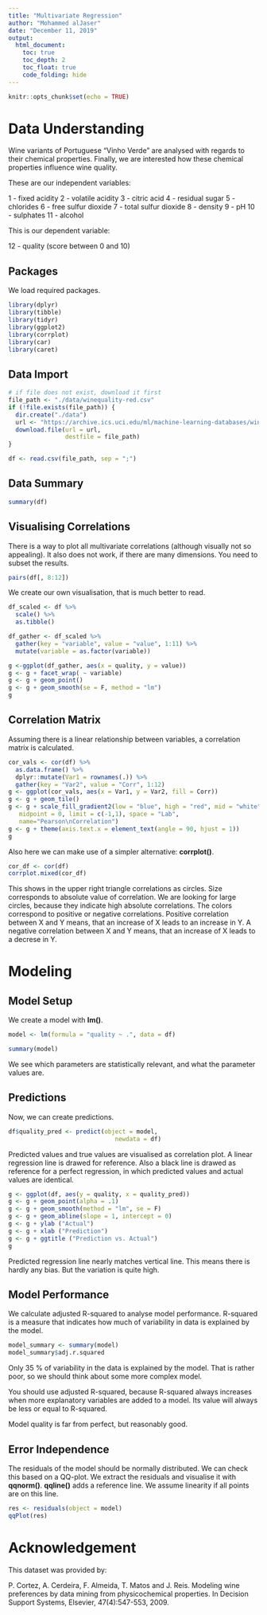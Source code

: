 ```yaml
---
title: "Multivariate Regression"
author: "Mohammed alJaser"
date: "December 11, 2019"
output: 
  html_document:
    toc: true
    toc_depth: 2
    toc_float: true
    code_folding: hide
---
```


```r
knitr::opts_chunk$set(echo = TRUE)
```

# Data Understanding

Wine variants of Portuguese "Vinho Verde" are analysed with regards to their chemical properties. Finally, we are interested how these chemical properties influence wine quality.


These are our independent variables:

1 - fixed acidity 
2 - volatile acidity 
3 - citric acid 
4 - residual sugar 
5 - chlorides 
6 - free sulfur dioxide 
7 - total sulfur dioxide 
8 - density 
9 - pH 
10 - sulphates 
11 - alcohol 

This is our dependent variable:

12 - quality (score between 0 and 10)

## Packages

We load required packages.

```r
library(dplyr)
library(tibble)
library(tidyr)
library(ggplot2)
library(corrplot)
library(car)
library(caret)
```

## Data Import

```r
# if file does not exist, download it first
file_path <- "./data/winequality-red.csv"
if (!file.exists(file_path)) {
  dir.create("./data")
  url <- "https://archive.ics.uci.edu/ml/machine-learning-databases/wine-quality/winequality-red.csv"
  download.file(url = url, 
                destfile = file_path)
}

df <- read.csv(file_path, sep = ";")
```

## Data Summary

```r
summary(df)
```

## Visualising Correlations

There is a way to plot all multivariate correlations (although visually not so appealing). It also does not work, if there are many dimensions. You need to subset the results.

```r
pairs(df[, 8:12])
```

We create our own visualisation, that is much better to read.

```r
df_scaled <- df %>% 
  scale() %>% 
  as.tibble()

df_gather <- df_scaled %>% 
  gather(key = "variable", value = "value", 1:11) %>% 
  mutate(variable = as.factor(variable))

g <-ggplot(df_gather, aes(x = quality, y = value))
g <- g + facet_wrap( ~ variable)
g <- g + geom_point()
g <- g + geom_smooth(se = F, method = "lm")
g
```

## Correlation Matrix

Assuming there is a linear relationship between variables, a correlation matrix is calculated.

```r
cor_vals <- cor(df) %>% 
  as.data.frame() %>% 
  dplyr::mutate(Var1 = rownames(.)) %>% 
  gather(key = "Var2", value = "Corr", 1:12)
g <- ggplot(cor_vals, aes(x = Var1, y = Var2, fill = Corr))
g <- g + geom_tile()
g <- g + scale_fill_gradient2(low = "blue", high = "red", mid = "white", 
   midpoint = 0, limit = c(-1,1), space = "Lab", 
   name="Pearson\nCorrelation")
g <- g + theme(axis.text.x = element_text(angle = 90, hjust = 1))
g
```

Also here we can make use of a simpler alternative: **corrplot()**.

```r
cor_df <- cor(df)
corrplot.mixed(cor_df)
```

This shows in the upper right triangle correlations as circles. Size corresponds to absolute value of correlation. We are looking for large circles, because they indicate high absolute correlations. The colors correspond to positive or negative correlations. Positive correlation between X and Y means, that an increase of X leads to an increase in Y. A negative correlation between X and Y means, that an increase of X leads to a decrese in Y.

# Modeling

## Model Setup

We create a model with **lm()**.

```r
model <- lm(formula = "quality ~ .", data = df)
```

```r
summary(model)
```

We see which parameters are statistically relevant, and what the parameter values are.

## Predictions

Now, we can create predictions.

```r
df$quality_pred <- predict(object = model, 
                              newdata = df)
```

Predicted values and true values are visualised as correlation plot. A linear regression line is drawed for reference. Also a black line is drawed as reference for a perfect regression, in which predicted values and actual values are identical. 

```r
g <- ggplot(df, aes(y = quality, x = quality_pred))
g <- g + geom_point(alpha = .1)
g <- g + geom_smooth(method = "lm", se = F)
g <- g + geom_abline(slope = 1, intercept = 0)
g <- g + ylab ("Actual")
g <- g + xlab ("Prediction")
g <- g + ggtitle ("Prediction vs. Actual")
g
```

Predicted regression line nearly matches vertical line. This means there is hardly any bias. But the variation is quite high.

## Model Performance

We calculate adjusted R-squared to analyse model performance. R-squared is a measure that indicates how much of variability in data is explained by the model.

```r
model_summary <- summary(model)
model_summary$adj.r.squared
```

Only 35 % of variability in the data is explained by the model. That is rather poor, so we should think about some more complex model.

You should use adjusted R-squared, because R-squared always increases when more explanatory variables are added to a model. Its value will always be less or equal to R-squared.

Model quality is far from perfect, but reasonably good.

## Error Independence

The residuals of the model should be normally distributed. We can check this based on a QQ-plot. We extract the residuals and visualise it with **qqnorm()**. **qqline()** adds a reference line. We assume linearity if all points are on this line.

```r
res <- residuals(object = model)
qqPlot(res)
```


# Acknowledgement

This dataset was provided by:

P. Cortez, A. Cerdeira, F. Almeida, T. Matos and J. Reis. 
Modeling wine preferences by data mining from physicochemical properties. In Decision Support Systems, Elsevier, 47(4):547-553, 2009.
